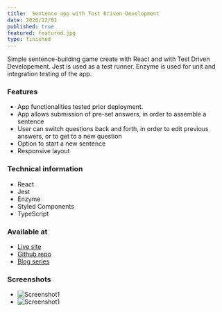 ```yaml
---
title:  Sentence app with Test Driven Development
date: 2020/12/01
published: true
featured: featured.jpg
type: finished
---
```


Simple sentence-building game create with React and with Test Driven Developement. Jest is used as a test runner. Enzyme is used for unit and integration testing of the app.

### Features

- App functionalities tested prior deployment.
- App allows submission of pre-set answers, in order to assemble a sentence
- User can switch questions back and forth, in order to edit previous answers, or to get to a new question
- Option to start a new sentence
- Responsive layout

### Technical information

- React
- Jest
- Enzyme
- Styled Components 
- TypeScript 

### Available at

- [Live site](https://sentence-game.herokuapp.com/)
- [Github repo](https://github.com/ikaem/sentence-game)
- [Blog series](https://ikaem.github.io/angry-chaired-blog/categories/react-test-driven-development-with-jest-enzyme/)

### Screenshots

- ![Screenshot1](./screen-1.jpg)
- ![Screenshot1](./screen-2.jpg)